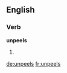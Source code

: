 ==English==

===Verb===
'''unpeels'''

# {{third-person singular of|unpeel}}


[[de:unpeels]]
[[fr:unpeels]]